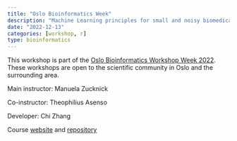 ```yaml
---
title: "Oslo Bioinformatics Week"
description: "Machine Learning principles for small and noisy biomedical data"
date: "2022-12-13"
categories: [workshop, r]
type: bioinformatics
---
```


This workshop is part of the [Oslo Bioinformatics Workshop Week 2022](https://www.mn.uio.no/sbi/english/events/oslo-bioinformatics-week-2022/). These workshops are open to the scientific community in Oslo and the surrounding area.

Main instructor: Manuela Zucknick

Co-instructor: Theophilius Asenso

Developer: Chi Zhang

Course [website](https://ocbe-uio.github.io/2022_bioinformatics_workshop/) and [repository](https://github.com/ocbe-uio/2022_bioinformatics_workshop)

